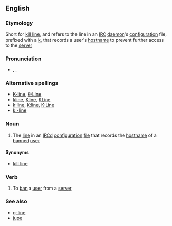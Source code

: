 ==English==
{{wikipedia}}

===Etymology===
Short for [[kill line]], and refers to the line in an [[IRC]] [[daemon]]'s [[configuration]] file, prefixed with a [[k]], that records a user's [[hostname]] to prevent further access to the [[server]]

===Pronunciation===
*{{enPR|kāʹlīn'}}, {{IPA|/ˈkeɪˌlaɪn/}}, {{SAMPA|/"keI%laIn/}}

===Alternative spellings===
*[[K-line]], [[K-Line]]
*[[kline]], [[Kline]], [[KLine]]
*[[k:line]], [[K:line]], [[K:Line]]
*[[k:-line]]

===Noun===
{{en-noun}}

# {{context|IRC}} The [[line]] in an [[IRCd]] [[configuration]] [[file]] that records the [[hostname]] of a [[banned]] [[user]]

====Synonyms====
*[[kill line]]

===Verb===
{{en-verb|k-lin|ing}} {{context|transitive}}

# {{context|IRC}} To [[ban]] a [[user]] from a [[server]]

===See also===
*[[g-line]]
*[[jupe#English|jupe]]